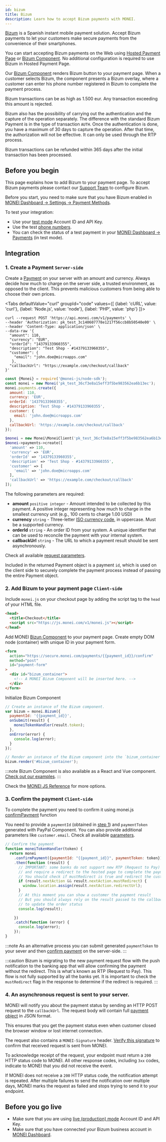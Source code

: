 ```yaml
---
id: bizum
title: Bizum
description: Learn how to accept Bizum payments with MONEI.
---
```


[Bizum](https://bizum.es/) is a Spanish instant mobile payment solution. Accept Bizum payments to let your customers make secure payments from the convenience of their smartphones.

You can start accepting Bizum payments on the Web using [Hosted Payment Page](integrations/use-prebuilt-payment-page.mdx) or [Bizum Component](monei-js/reference.md#bizu-component). No additional configuration is required to use Bizum in Hosted Payment Page.

Our [Bizum Component](monei-js/reference.md#bizum-component) renders Bizum button to your payment page.
When a customer selects Bizum, the component presents a Bizum overlay, where a customer can enter his phone number registered in Bizum to complete the payment process.

Bizum transactions can be as high as 1.500 eur. Any transaction exceeding this amount is rejected.

Bizum also has the possibility of carrying out the authentication and the capture of the operation separately. The difference with the standard Bizum Payment is in the type of transaction `AUTH`. Once the authentication is done, you have a maximum of 30 days to capture the operation. After that time, the authorization will not be effective. It can only be used through the RTP process.

Bizum transactions can be refunded within 365 days after the initial transaction has been processed.


<div className="preview-frame">
  <div className="payment-button">
    <Bizum />
  </div>
</div>

## Before you begin

This page explains how to add Bizum to your payment page. To accept Bizum payments please contact our [Support Team](https://support.monei.com/hc/requests/new) to configure Bizum.

Before you start, you need to make sure that you have Bizum enabled in [MONEI Dashboard → Settings → Payment Methods](https://dashboard.monei.com/settings/payment-methods).

To test your integration:

- Use your [test mode](testing.md) Account ID and API Key.
- Use the test [phone numbers](testing.md#test-bizum-phone-numbers).
- You can check the status of a test payment in your [MONEI Dashboard → Payments](https://dashboard.monei.com/payments) (in test mode).

## Integration

### 1. Create a Payment `Server-side`

Create a [Payment](/api/#section/Payment-object) on your server with an amount and currency. Always decide how much to charge on the server side, a trusted environment, as opposed to the client. This prevents malicious customers from being able to choose their own prices.


<Tabs
  defaultValue="curl"
  groupId="code"
  values={[
    {label: 'cURL', value: 'curl'},
    {label: 'Node.js', value: 'node'},
    {label: 'PHP', value: 'php'}
  ]}>
<TabItem value="curl">

```shell script title="POST https://api.monei.com/v1/payments"
curl --request POST 'https://api.monei.com/v1/payments' \
--header 'Authorization: pk_test_3c140607778e1217f56ccb8b50540e00' \
--header 'Content-Type: application/json' \
--data-raw '{
  "amount": 110,
  "currency": "EUR",
  "orderId": "14379133960355",
  "description": "Test Shop - #14379133960355",
  "customer": {
    "email": "john.doe@microapps.com"
   },
  "callbackUrl": "https://example.com/checkout/callback"
}'

```

</TabItem>

<TabItem value="node">

```js title="server.js"
const {Monei} = require('@monei-js/node-sdk');
const monei = new Monei('pk_test_36cf3e8a15eff3f5be983562ea6b13ec');
monei.payments.create({
  amount: 110,
  currency: 'EUR',
  orderId: '14379133960355',
  description: 'Test Shop - #14379133960355',
  customer: {
    email: 'john.doe@microapps.com'
  },
  callbackUrl: 'https://example.com/checkout/callback'
});
```

</TabItem>

<TabItem value="php">

```php title="server.php"
$monei = new Monei\MoneiClient('pk_test_36cf3e8a15eff3f5be983562ea6b13ec');
$monei->payments->create([
  'amount' => 110,
  'currency' => 'EUR',
  'orderId' => '14379133960355',
  'description' => 'Test Shop - #14379133960355',
  'customer' => [
    'email' => 'john.doe@microapps.com'
  ],
  'callbackUrl' => 'https://example.com/checkout/callback'
]);
```

  </TabItem>
</Tabs>

The following parameters are required:

- **amount** `positive integer` - Amount intended to be collected by this payment. A positive integer representing how much to charge in the smallest currency unit (e.g., 100 cents to charge 1.00 USD)
- **currency** `string` - Three-letter [ISO currency code](https://en.wikipedia.org/wiki/ISO_4217), in uppercase. Must be a supported currency.
- **orderId** `string` - An order ID from your system. A unique identifier that can be used to reconcile the payment with your internal system.
- **callbackUrl** `string` - The URL to which a payment result should be sent asynchronously.

Check all available [request parameters](/api/#operation/payments_create).

Included in the returned Payment object is a payment `id`, which is used on the client side to securely complete the payment process instead of passing the entire Payment object.

### 2. Add Bizum to your payment page `Client-side`

Include `monei.js` on your checkout page by adding the script tag to the `head` of your HTML file.

```html title="checkout.html"
<head>
  <title>Checkout</title>
  <script src="https://js.monei.com/v1/monei.js"></script>
</head>
```

Add MONEI [Bizun Component](monei-js/reference.md#bizum-component) to your payment page. Create empty DOM node (container) with unique ID in your payment form.

```html title="checkout.html"
<form
  action="https://secure.monei.com/payments/{{payment_id}}/confirm"
  method="post"
  id="payment-form"
>
  <div id="bizum_container">
    <!-- A MONEI Bizum Component will be inserted here. -->
  </div>
</form>
```

Initialize Bizum Component

```js title="client.js"
// Create an instance of the Bizum component.
var bizum = monei.Bizum({
  paymentId: '{{payment_id}}',
  onSubmit(result) {
    moneiTokenHandler(result.token);
  },
  onError(error) {
    console.log(error);
  }
});

// Render an instance of the Bizum component into the `bizum_container` <div>.
bizum.render('#bizum_container');
```

:::note
Bizum Component is also available as a React and Vue component. [Check out our examples](monei-js/overview.mdx#card-input-component).
:::

Check the [MONEI JS Reference](monei-js/reference.md#bizum-component) for more options.

### 3. Confirm the payment `Client-side`

To complete the payment you need to confirm it using monei.js [confirmPayment](monei-js/reference.md#moneiconfirmpayment-function) function

You need to provide a `paymentId` (obtained in [step 1](#1-create-a-payment-server-side)) and `paymentToken` generated with PayPal Component. You can also provide additional parameters like `customer.email`. Check all available [parameters](/api/#operation/payments_confirm).

```js title="client.js"
// Confirm the payment
function moneiTokenHandler(token) {
  return monei
    .confirmPayment({paymentId: "{{payment_id}}", paymentToken: token})
    .then(function (result) {
      // IMPORTANT: some banks do not support new RTP (Request to Pay) flow
      // and require a redirect to the hosted page to complete the payment
      // You should check if mustRedirect is true and redirect the customer
      if (result.nextAction && result.nextAction.mustRedirect) {
        window.location.assign(result.nextAction.redirectUrl);
      }
      // At this moment you can show a customer the payment result
      // But you should always rely on the result passed to the callback endpoint on your server
      // to update the order status
      console.log(result);

    })
    .catch(function (error) {
      console.log(error);
    });
}
```

:::note
As an alternative process you can submit generated `paymentToken` to your sever and then [confirm payment](/api/#operation/payments_confirm) on the server-side.
:::

:::caution
Bizum is migrating to the new payment request flow with the push notification to the banking app that will allow confirming the payment without the redirect. This is what's known as RTP (Request to Pay). This flow is not fully supported by all the banks yet. It is important to check the `mustRedirect` flag in the response to determine if the redirect is required.
:::

### 4. An asynchronous request is sent to your server.

MONEI will notify you about the payment status by sending an HTTP POST request to the `callbackUrl`. The request body will contain full [payment object](/api/#section/Payment-object) in JSON format.

This ensures that you get the payment status even when customer closed the browser window or lost internet connection.

The request also contains a `MONEI-Signature` header. [Verify this signature](guides/verify-signature.mdx) to confirm that received request is sent from MONEI.

To acknowledge receipt of the request, your endpoint must return a `200` HTTP status code to MONEI. All other response codes, including `3xx` codes, indicate to MONEI that you did not receive the event.

If MONEI does not receive a `200` HTTP status code, the notification attempt is repeated. After multiple failures to send the notification over multiple days, MONEI marks the request as failed and stops trying to send it to your endpoint.

## Before you go live

- Make sure that you are using [live (production) mode](testing.md) Account ID and API Key.
- Make sure that you have connected your Bizum business account in [MONEI Dashboard](https://dashboard.monei.com/settings/payment-methods).
